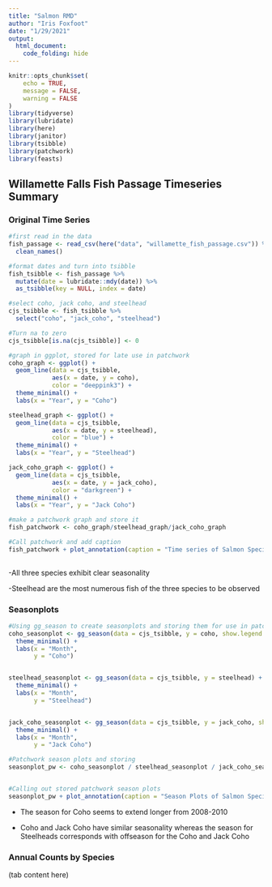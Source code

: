 ```yaml
---
title: "Salmon RMD"
author: "Iris Foxfoot"
date: "1/29/2021"
output: 
  html_document:
    code_folding: hide
---
```


```r
knitr::opts_chunk$set(
	echo = TRUE,
	message = FALSE,
	warning = FALSE
)
library(tidyverse)
library(lubridate)
library(here)
library(janitor)
library(tsibble)
library(patchwork)
library(feasts)
```

## Willamette Falls Fish Passage Timeseries Summary {.tabset}

### Original Time Series

```r
#first read in the data
fish_passage <- read_csv(here("data", "willamette_fish_passage.csv")) %>% 
  clean_names()

#format dates and turn into tsibble  
fish_tsibble <- fish_passage %>% 
  mutate(date = lubridate::mdy(date)) %>% 
  as_tsibble(key = NULL, index = date)

#select coho, jack coho, and steelhead
cjs_tsibble <- fish_tsibble %>% 
  select("coho", "jack_coho", "steelhead")

#Turn na to zero
cjs_tsibble[is.na(cjs_tsibble)] <- 0

#graph in ggplot, stored for late use in patchwork
coho_graph <- ggplot() + 
  geom_line(data = cjs_tsibble, 
            aes(x = date, y = coho),
            color = "deeppink3") +
  theme_minimal() +
  labs(x = "Year", y = "Coho")

steelhead_graph <- ggplot() +
  geom_line(data = cjs_tsibble, 
            aes(x = date, y = steelhead),
            color = "blue") +
  theme_minimal() +
  labs(x = "Year", y = "Steelhead")

jack_coho_graph <- ggplot() +
  geom_line(data = cjs_tsibble,
            aes(x = date, y = jack_coho),
            color = "darkgreen") +
  theme_minimal() +
  labs(x = "Year", y = "Jack Coho")

#make a patchwork graph and store it
fish_patchwork <- coho_graph/steelhead_graph/jack_coho_graph

#Call patchwork and add caption
fish_patchwork + plot_annotation(caption = "Time series of Salmon Species Passing Willamette Falls 2001-2010")
  
```

-All three species exhibit  clear seasonality 

-Steelhead are the most numerous fish of the three species to be observed

### Seasonplots
```r
#Using gg_season to create seasonplots and storing them for use in patchwork
coho_seasonplot <- gg_season(data = cjs_tsibble, y = coho, show.legend = FALSE) + # hiding all but one legend to reduce crowding
  theme_minimal() +
  labs(x = "Month",
       y = "Coho")


steelhead_seasonplot <- gg_season(data = cjs_tsibble, y = steelhead) +
  theme_minimal() +
  labs(x = "Month",
       y = "Steelhead")


jack_coho_seasonplot <- gg_season(data = cjs_tsibble, y = jack_coho, show.legend = FALSE) +
  theme_minimal() +
  labs(x = "Month",
       y = "Jack Coho")

#Patchwork season plots and storing
seasonplot_pw <- coho_seasonplot / steelhead_seasonplot / jack_coho_seasonplot 


#Calling out stored patchwork season plots
seasonplot_pw + plot_annotation(caption = "Season Plots of Salmon Species Passing Willamette Falls 2001-2010")

```

* The season for Coho seems to extend longer from 2008-2010

* Coho and Jack Coho have similar seasonality whereas the season for Steelheads corresponds with offseason for the Coho and Jack Coho

### Annual Counts by Species

(tab content here)
